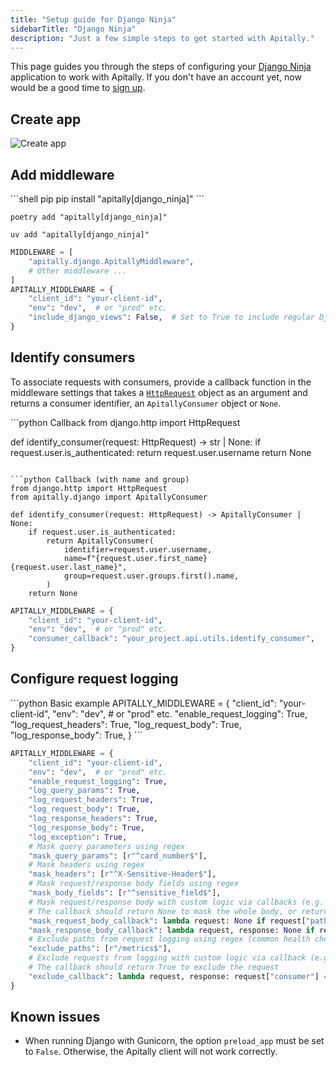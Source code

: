 ```yaml
---
title: "Setup guide for Django Ninja"
sidebarTitle: "Django Ninja"
description: "Just a few simple steps to get started with Apitally."
---
```



This page guides you through the steps of configuring your [Django Ninja](https://django-ninja.dev) application to work with Apitally. If you don't have an account yet, now would be a good time to [sign up](https://app.apitally.io/?signup).

<SetupGuideStartSnippet framework="Django Ninja" />

## Create app

<CreateAppSnippet1 framework="Django Ninja" />

<img src="https://assets.apitally.io/docs/2025-07-08/create-app.webp" alt="Create app" className="rounded-xl" />

<CreateAppSnippet2 />

## Add middleware

<AddMiddlewarePythonSnippet framework="Django" extra="django_ninja" />

<CodeGroup>
```shell pip
pip install "apitally[django_ninja]"
```

```shell poetry
poetry add "apitally[django_ninja]"
```

```shell uv
uv add "apitally[django_ninja]"
```
</CodeGroup>

<ConfigureDjangoMiddlewareSnippet />

```python
MIDDLEWARE = [
    "apitally.django.ApitallyMiddleware",
    # Other middleware ...
]
APITALLY_MIDDLEWARE = {
    "client_id": "your-client-id",
    "env": "dev",  # or "prod" etc.
    "include_django_views": False,  # Set to True to include regular Django views
}
```

<div style={{ marginTop: "-0.5rem" }}>
  <UWSGIWarning framework="Django" />
</div>

<Snippet file="add-middleware-check.mdx" />

## Identify consumers

<Snippet file="identify-consumers.mdx" />

To associate requests with consumers, provide a callback function in the middleware settings that takes a [`HttpRequest`](https://docs.djangoproject.com/en/4.2/ref/request-response/#httprequest-objects) object as an argument and returns a consumer identifier, an `ApitallyConsumer` object or `None`.

<CodeGroup>
```python Callback
from django.http import HttpRequest

def identify_consumer(request: HttpRequest) -> str | None:
    if request.user.is_authenticated:
        return request.user.username
    return None
```

```python Callback (with name and group)
from django.http import HttpRequest
from apitally.django import ApitallyConsumer

def identify_consumer(request: HttpRequest) -> ApitallyConsumer | None:
    if request.user.is_authenticated:
        return ApitallyConsumer(
            identifier=request.user.username,
            name=f"{request.user.first_name} {request.user.last_name}",
            group=request.user.groups.first().name,
        )
    return None
```

```python Middleware settings
APITALLY_MIDDLEWARE = {
    "client_id": "your-client-id",
    "env": "dev",  # or "prod" etc.
    "consumer_callback": "your_project.api.utils.identify_consumer",
}
```
</CodeGroup>

<Snippet file="identify-consumers-check.mdx" />

## Configure request logging

<RequestLoggingConfigSnippet language="python" />

<CodeGroup>
```python Basic example
APITALLY_MIDDLEWARE = {
    "client_id": "your-client-id",
    "env": "dev",  # or "prod" etc.
    "enable_request_logging": True,
    "log_request_headers": True,
    "log_request_body": True,
    "log_response_body": True,
}
```

```python Advanced example
APITALLY_MIDDLEWARE = {
    "client_id": "your-client-id",
    "env": "dev",  # or "prod" etc.
    "enable_request_logging": True,
    "log_query_params": True,
    "log_request_headers": True,
    "log_request_body": True,
    "log_response_headers": True,
    "log_response_body": True,
    "log_exception": True,
    # Mask query parameters using regex
    "mask_query_params": [r"^card_number$"],
    # Mask headers using regex
    "mask_headers": [r"^X-Sensitive-Header$"],
    # Mask request/response body fields using regex
    "mask_body_fields": [r"^sensitive_field$"],
    # Mask request/response body with custom logic via callbacks (e.g. for admin endpoints)
    # The callback should return None to mask the whole body, or return the (modified) raw body
    "mask_request_body_callback": lambda request: None if request["path"].startswith("/admin/") else request["body"],
    "mask_response_body_callback": lambda request, response: None if request["path"].startswith("/admin/") else response["body"],
    # Exclude paths from request logging using regex (common health check paths are excluded by default)
    "exclude_paths": [r"/metrics$"],
    # Exclude requests from logging with custom logic via callback (e.g. exclude requests from a specific consumer)
    # The callback should return True to exclude the request
    "exclude_callback": lambda request, response: request["consumer"] == "some-consumer",
}
```
</CodeGroup>

## Known issues

- When running Django with Gunicorn, the option `preload_app` must be set to `False`. Otherwise, the Apitally client will not work correctly.
